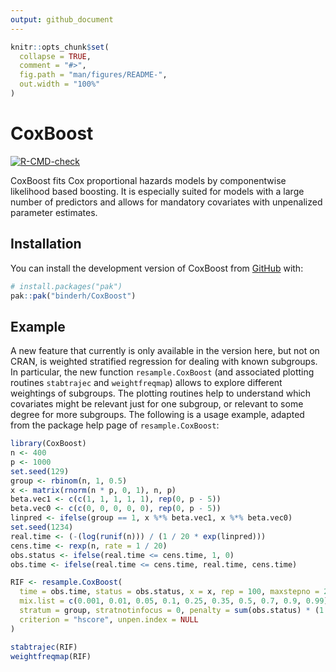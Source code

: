 ```yaml
---
output: github_document
---
```


<!-- README.md is generated from README.Rmd. Please edit that file -->

```r
knitr::opts_chunk$set(
  collapse = TRUE,
  comment = "#>",
  fig.path = "man/figures/README-",
  out.width = "100%"
)
```

# CoxBoost

<!-- badges: start -->
[![R-CMD-check](https://github.com/jemus42/CoxBoost/actions/workflows/R-CMD-check.yaml/badge.svg)](https://github.com/jemus42/CoxBoost/actions/workflows/R-CMD-check.yaml)
<!-- badges: end -->

CoxBoost fits Cox proportional hazards models by componentwise likelihood based boosting.
It is especially suited for models with a large number of predictors and allows for mandatory covariates with unpenalized parameter estimates.

## Installation

You can install the development version of CoxBoost from [GitHub](https://github.com/) with:

``` r
# install.packages("pak")
pak::pak("binderh/CoxBoost")
```

## Example

A new feature that currently is only available in the version here, but not on CRAN, is weighted
stratified regression for dealing with known subgroups. In particular, the new function `resample.CoxBoost` (and associated
plotting routines `stabtrajec` and `weightfreqmap`) allows to explore different weightings of subgroups. The plotting routines help
to understand which covariates might be relevant just for one subgroup, or relevant to some degree for more subgroups.
The following is a usage example, adapted from the package help page of `resample.CoxBoost`:


```r
library(CoxBoost)
n <- 400
p <- 1000
set.seed(129)
group <- rbinom(n, 1, 0.5)
x <- matrix(rnorm(n * p, 0, 1), n, p)
beta.vec1 <- c(c(1, 1, 1, 1, 1), rep(0, p - 5))
beta.vec0 <- c(c(0, 0, 0, 0, 0), rep(0, p - 5))
linpred <- ifelse(group == 1, x %*% beta.vec1, x %*% beta.vec0)
set.seed(1234)
real.time <- (-(log(runif(n))) / (1 / 20 * exp(linpred)))
cens.time <- rexp(n, rate = 1 / 20)
obs.status <- ifelse(real.time <= cens.time, 1, 0)
obs.time <- ifelse(real.time <= cens.time, real.time, cens.time)

RIF <- resample.CoxBoost(
  time = obs.time, status = obs.status, x = x, rep = 100, maxstepno = 200, multicore = FALSE,
  mix.list = c(0.001, 0.01, 0.05, 0.1, 0.25, 0.35, 0.5, 0.7, 0.9, 0.99),
  stratum = group, stratnotinfocus = 0, penalty = sum(obs.status) * (1 / 0.02 - 1),
  criterion = "hscore", unpen.index = NULL
)

stabtrajec(RIF)
weightfreqmap(RIF)
```


